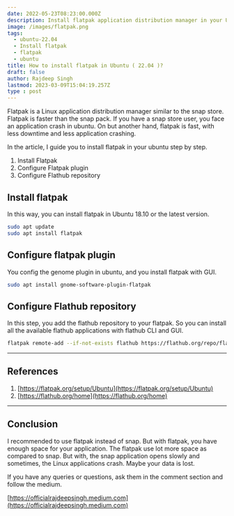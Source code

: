 ```yaml
---
date: 2022-05-23T08:23:00.000Z
description: Install flatpak application distribution manager in your Ubuntu machine.
image: /images/flatpak.png
tags:
  - ubuntu-22.04
  - Install flatpak
  - flatpak
  - ubuntu
title: How to install flatpak in Ubuntu ( 22.04 )?
draft: false
author: Rajdeep Singh
lastmod: 2023-03-09T15:04:19.257Z
type : post
---
```


Flatpak is a Linux application distribution manager similar to the snap store.
Flatpak is faster than the snap pack. If you have a snap store user, you face an
application crash in ubuntu. On but another hand, flatpak is fast, with less
downtime and less application crashing.

In the article, I guide you to install flatpak in your ubuntu step by step.

1. Install Flatpak
2. Configure Flatpak plugin
3. Configure Flathub repository

## Install flatpak

In this way, you can install flatpak in Ubuntu 18.10 or the latest version.

```bash
sudo apt update
sudo apt install flatpak
```

## Configure flatpak plugin

You config the genome plugin in ubuntu, and you install flatpak with GUI.

```bash
sudo apt install gnome-software-plugin-flatpak
```

## Configure Flathub repository

In this step, you add the flathub repository to your flatpak. So you can install
all the available flathub applications with flathub CLI and GUI.

```bash
flatpak remote-add --if-not-exists flathub https://flathub.org/repo/flathub.flatpakrepo
```

---

## References

1. [https://flatpak.org/setup/Ubuntu](https://flatpak.org/setup/Ubuntu)
2. [https://flathub.org/home](https://flathub.org/home)

---

## Conclusion

I recommended to use flatpak instead of snap. But with flatpak, you have
enough space for your application. The flatpak use lot more space as compared to
snap. But with, the snap application opens slowly and sometimes, the Linux
applications crash. Maybe your data is lost.

If you have any queries or questions, ask them in the comment section and follow
the medium.

[https://officialrajdeepsingh.medium.com](https://officialrajdeepsingh.medium.com)
